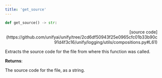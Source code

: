 ```yaml
---
title: 'get_source'
---
```


```python
def get_source() -> str:
```

<p align="right">[source code](https://github.com/unifyai/unify/tree/2cd6df50943f25e0965cfc01b33b90c91d4f3c16/unify/logging/utils/compositions.py#L61)</p>

Extracts the source code for the file from where this function was called.

**Returns**:

The source code for the file, as a string.